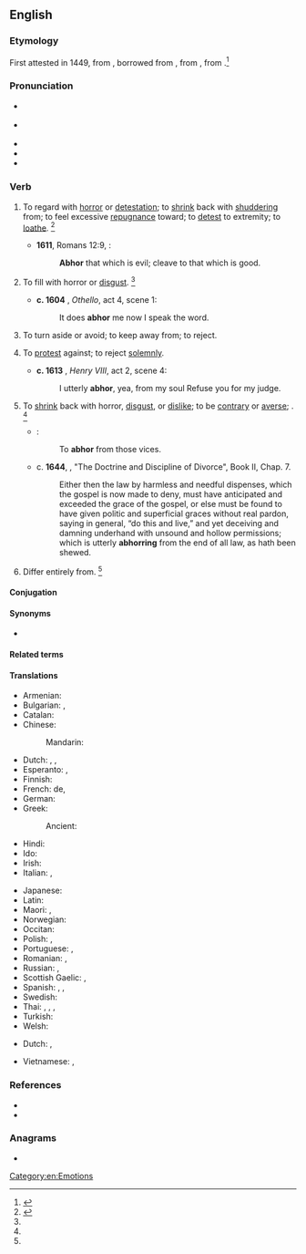 ==English==
{{was wotd|2008|March|4}}

===Etymology===
First attested in 1449, from {{inh|en|enm|abhorren}}, borrowed from {{bor|en|frm|abhorrer}}, from {{der|en|la|abhorreō||shrink away from in horror}}, from {{prefix|la|ab|gloss1=from|horreō|gloss2=stand aghast, bristle with fear|nocat=1}}.<ref>{{R:CDOE|page=2}}</ref>

===Pronunciation===
* {{a|RP}} {{IPA|/əbˈhɔː(ɹ)/|lang=en}}
* {{a|US}} {{IPA|/æbˈhɔɹ/|/əbˈhɔɹ/|lang=en}}
* {{audio|en-uk-abhor.ogg|Audio (UK)|lang=en}}
* {{audio|en-us-abhor.ogg|Audio (US)|lang=en}}
* {{rhymes|ɔːɹ|lang=en}}

===Verb===
{{en-verb|abhorr}}

# {{lb|en|transitive}} To regard with [[horror]] or [[detestation]]; to [[shrink]] back with [[shudder]]ing from; to feel excessive [[repugnance]] toward; to [[detest]] to extremity; to [[loathe]]. {{defdate|First attested from around (1350 to 1470).}}<ref name=SOED>{{R:SOED5|page=4}}</ref>
#* '''1611''', Romans 12:9, {{w|Authorized King James Version|King James Bible}}:
#*: '''Abhor''' that which is evil; cleave to that which is good.
# {{lb|en|transitive|obsolete|impersonal}} To fill with horror or [[disgust]]. {{defdate|Attested from the mid 16<sup>th</sup> century until the early 17<sup>th</sup> century.}}<ref name=SOED/>
#* '''c. 1604''' {{w|William Shakespeare}}, ''Othello'', act 4, scene 1:
#*: It does '''abhor''' me now I speak the word.
# {{lb|en|transitive}} To turn aside or avoid; to keep away from; to reject.
# {{lb|en|transitive|canon law|obsolete}} To [[protest]] against; to reject [[solemnly]].
#* '''c. 1613''' {{w|William Shakespeare}}, ''Henry VIII'', act 2, scene 4:
#*: I utterly '''abhor''', yea, from my soul Refuse you for my judge.
# {{lb|en|intransitive|obsolete}} To [[shrink]] back with horror, [[disgust]], or [[dislike]]; to be [[contrary]] or [[averse]]; {{non-gloss definition|construed with ''from''}}. {{defdate|Attested from the mid 16<sup>th</sup> century until the mid 17<sup>th</sup> century.}}<ref name=SOED/>
#* {{rfquotek|Nicholas Udall}}:
#*: To '''abhor''' from those vices.
#* c. '''1644''', {{w|John Milton}}, "The Doctrine and Discipline of Divorce", Book II, Chap. 7.
#*: Either then the law by harmless and needful dispenses, which the gospel is now made to deny, must have anticipated and exceeded the grace of the gospel, or else must be found to have given politic and superficial graces without real pardon, saying in general, “do this and live,” and yet deceiving and damning underhand with unsound and hollow permissions; which is utterly '''abhorring''' from the end of all law, as hath been shewed.
# {{lb|en|intransitive|obsolete}} Differ entirely from. {{defdate|Attested from the mid 16<sup>th</sup> century until the late 17<sup>th</sup> century.}}<ref name=SOED/>

====Conjugation====
{{en-conj-simple}}

====Synonyms====
* {{sense|to regard with horror or detestation}} {{seeSynonyms|hate|sense=1}}

====Related terms====
{{der3|lang=en|{{l|en|abhorred}}
|{{l|en|abhorrence}}
|{{l|en|abhorrency}}
|{{l|en|abhorrent}}
|{{l|en|abhorrently}}
|{{l|en|abhorrer}}
|{{l|en|abhorrible}}
|{{l|en|abhorring}}
}}

====Translations====
{{trans-top|to regard with horror or detestation}}
* Armenian: {{t+|hy|ատել}}
* Bulgarian: {{t|bg|отвращавам се|sc=Cyrl}}, {{t|bg|гнуся се|sc=Cyrl}}
* Catalan: {{t+|ca|avorrir}}
* Chinese:
*: Mandarin: {{t+|cmn|痛恨|tr=tònghèn|sc=Hani}}
* Dutch: {{t+|nl|verafschuwen}}, {{t|nl|walgen van}}, {{t|nl|gruwen van}}
* Esperanto: {{t+|eo|abomeni}}, {{t|eo|malamegi}}
* Finnish: {{t+|fi|inhota}}
* French: {{t+|fr|avoir horreur}} de, {{t+|fr|abhorrer}}
* German: {{t+|de|verabscheuen}}
* Greek:
*: Ancient: {{t|grc|στυγέω}}
* Hindi: {{t|hi|घृणा करना|m-p|tr=ghrinaa karanaa}}
* Ido: {{t+|io|abominar}}
* Irish: {{t|ga|adhfhuathaigh}}
* Italian: {{t+|it|aborrire}}, {{t+|it|abominare}}
{{trans-mid}}
* Japanese: {{t+|ja|忌む|tr=imu|sc=Jpan}}
* Latin: {{t|la|abhorreō}}
* Maori: {{t|mi|konekone}}, {{t|mi|whakahouhou}}
* Norwegian: {{t+|no|avsky}}
* Occitan: {{t+|oc|aborrir|}}
* Polish: {{t|pl|czuć odrazę}}, {{t|pl|nie cierpieć}}
* Portuguese: {{t+|pt|abominar}}, {{t+|pt|detestar}}
* Romanian: {{t+|ro|abhora}}, {{t+|ro|detesta}}
* Russian: {{t+|ru|ненави́деть}}, {{t|ru|пита́ть отвраще́ние}}
* Scottish Gaelic: {{t|gd|gràinich}}, {{t|gd|fuathaich}}
* Spanish: {{t+|es|aborrecer}}, {{t+|es|detestar}}, {{t+|es|abominar}}
* Swedish: {{t+|sv|avsky}}
* Thai: {{t+|th|เกลียด}}, {{t|th|เกลียดชัง|tr=glìat chang}}, {{t+|th|ชัง}}, {{t+|th|ขยะแขยง|tr=kae-ya-kae-yaeng}}
* Turkish: {{t+|tr|nefret etmek}}
* Welsh: {{t|cy|cashau}}
{{trans-bottom}}

{{trans-top|to reject with disdain}}
* Dutch: {{t+|nl|verwerpen}},
{{trans-mid}}
{{trans-bottom}}

{{checktrans-top}}
* Vietnamese: {{t+check|vi|ghê tởm}}, {{t-check|vi|ghét cay ghét đắng}}
{{trans-mid}}
{{trans-bottom}}

===References===
* {{R:Webster 1913}}
* {{R:Century 1911}}
<references/>

===Anagrams===
* {{anagrams|en|Bohra|Borah|broha}}

[[Category:en:Emotions]]